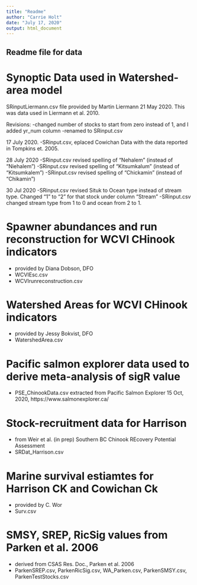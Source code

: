 ```yaml
---
title: "Readme"
author: "Carrie Holt"
date: "July 17, 2020"
output: html_document
---
```

## Readme file for data

# Synoptic Data used in Watershed-area model

SRinputLiermann.csv file provided by Martin Liermann 21 May 2020. This was data used in Liermann et al. 2010.

Revisions: 
-changed number of stocks to start from zero instead of 1, and I added yr_num column
-renamed to SRinput.csv

17 July 2020.
-SRinput.csv, eplaced Cowichan Data with the data reported in Tompkins et. 2005.

28 July 2020
-SRinput.csv revised spelling of "Nehalem" (instead of "Niehalem")
-SRinput.csv revised spelling of "Kitsumkalum" (instead of "Kitsumkalem")
-SRinput.csv revised spelling of "Chickamin" (instead of "Chikamin")

30 Jul 2020
-SRinput.csv revised Situk to Ocean type instead of stream type. 
  Changed "1" to "2" for that stock under column "Stream"
-SRinput.csv changed stream type from 1 to 0 and ocean from 2 to 1.

# Spawner abundances and run reconstruction for WCVI CHinook indicators
- provided by Diana Dobson, DFO
- WCVIEsc.csv
- WCVIrunreconstruction.csv

# Watershed Areas for WCVI CHinook indicators
- provided by Jessy Bokvist, DFO
- WatershedArea.csv

# Pacific salmon explorer data used to derive meta-analysis of sigR value

- PSE_ChinookData.csv extracted from Pacific Salmon Explorer 15 Oct, 2020, https://www.salmonexplorer.ca/

# Stock-recruitment data for Harrison 
- from Weir et al. (in prep) Southern BC Chinook REcovery Potential Assessment
- SRDat_Harrison.csv

# Marine survival estiamtes for Harrison CK and Cowichan Ck
- provided by C. Wor
- Surv.csv

# SMSY, SREP, RicSig values from Parken et al. 2006
- derived from CSAS Res. Doc., Parken et al. 2006
- ParkenSREP.csv, ParkenRicSig.csv, WA_Parken.csv, ParkenSMSY.csv, ParkenTestStocks.csv
